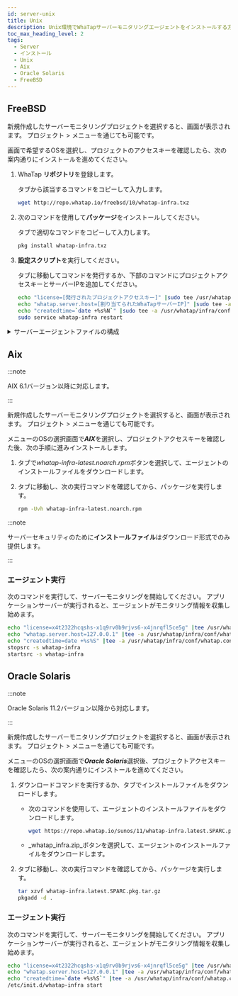 ```yaml
---
id: server-unix
title: Unix
description: Unix環境でWhaTapサーバーモニタリングエージェントをインストールする方法を提供します。
toc_max_heading_level: 2
tags:
  - Server
  - インストール
  - Unix
  - Aix
  - Oracle Solaris
  - FreeBSD
---
```



## FreeBSD

新規作成したサーバーモニタリングプロジェクトを選択すると、<Cmdname sid="side_agentInstall" className="uitext" />画面が表示されます。 プロジェクト<Cmdname sid="side_management" className="uitext" /> > <Cmdname sid="side_agentInstall" className="uitext" />メニューを通じても可能です。

<ImgLang img='server-install-lx-unx.png' desc='サーバーモニタリングLinux Unix'/>

<Cmdname sid="side_agentInstall" className="uitext" />画面で希望するOSを選択し、プロジェクトのアクセスキーを確認したら、次の案内通りにインストールを進めてください。

1. WhaTap **リポジトリ**を登録します。  

   <Cmdname sid="server_installAgent_add_whatapRepo" className="uitext" />タブから該当するコマンドをコピーして入力します。

   ```bash title=SH
   wget http://repo.whatap.io/freebsd/10/whatap-infra.txz
   ```

2. 次のコマンドを使用して**パッケージ**をインストールしてください。

   <Cmdname sid="server_installAgent_installPackages" className="uitext" />タブで適切なコマンドをコピーして入力します。

   ```bash title=SH
   pkg install whatap-infra.txz
   ```

3. **設定スクリプト**を実行してください。

   <Cmdname sid="server_installAgent_startMonitoring" className="uitext" />タブに移動してコマンドを発行するか、下部のコマンドにプロジェクトアクセスキーとサーバーIPを追加してください。

   ```bash
   echo "license=[発行されたプロジェクトアクセスキー]" |sudo tee /usr/whatap/infra/conf/whatap.conf
   echo "whatap.server.host=[割り当てられたWhaTapサーバーIP]" |sudo tee -a /usr/whatap/infra/conf/whatap.conf
   echo "createdtime=`date +%s%N`" |sudo tee -a /usr/whatap/infra/conf/whatap.conf
   sudo service whatap-infra restart
   ```


<Svtcp6600 />

<details>
<summary>サーバーエージェントファイルの構成</summary>


<Svcpf />


<Svlfcpf />

</details>

## Aix

:::note 

AIX 6.1バージョン以降に対応します。

:::

新規作成したサーバーモニタリングプロジェクトを選択すると、<Cmdname sid="side_agentInstall" className="uitext" />画面が表示されます。 プロジェクト<Cmdname sid="side_management" className="uitext" /> > <Cmdname sid="side_agentInstall" className="uitext" />メニューを通じても可能です。

<ImgLang img='server-install-unx-aix.png' desc='サーバーモニタリング AIX'/>

<Cmdname sid="side_agentInstall" className="uitext" />メニューのOSの選択画面で***AIX***を選択し、プロジェクトアクセスキーを確認した後、次の手順に進みインストールします。

1. <Cmdname sid="TTL07853" className="uitext" />タブで*whatap-infra-latest.noarch.rpm*ボタンを選択して、エージェントのインストールファイルをダウンロードします。

2. <Cmdname sid="server_installAgent_aix_runSetup" className="uitext" />タブに移動し、次の実行コマンドを確認してから、パッケージを実行します。

   ```bash
   rpm -Uvh whatap-infra-latest.noarch.rpm
   ```

:::note 

サーバーセキュリティのために**インストールファイル**はダウンロード形式でのみ提供します。

:::

### エージェント実行

次のコマンドを実行して、サーバーモニタリングを開始してください。 アプリケーションサーバーが実行されると、エージェントがモニタリング情報を収集し始めます。 

```bash
echo "license=x4t2322hcqshs-x1q9rv0b9rjvs6-x4jnrqfl5ce5g" |tee /usr/whatap/infra/conf/whatap.conf
echo "whatap.server.host=127.0.0.1" |tee -a /usr/whatap/infra/conf/whatap.conf
echo "createdtime=date +%s%S" |tee -a /usr/whatap/infra/conf/whatap.conf
stopsrc -s whatap-infra
startsrc -s whatap-infra
```

## Oracle Solaris

:::note 

Oracle Solaris 11.2バージョン以降から対応します。

:::

新規作成したサーバーモニタリングプロジェクトを選択すると、<Cmdname sid="side_agentInstall" className="uitext" />画面が表示されます。 プロジェクト<Cmdname sid="side_management" className="uitext" /> > <Cmdname sid="side_agentInstall" className="uitext" />メニューを通じても可能です。

<ImgLang img='server-install-oracle-solaris.png' desc='サーバーモニタリング Solaris'/>

<Cmdname sid="side_agentInstall" className="uitext" />メニューのOSの選択画面で***Oracle Solaris***選択後、プロジェクトアクセスキーを確認したら、次の案内通りにインストールを進めてください。

1. ダウンロードコマンドを実行するか、<Cmdname sid="TTL07853" className="uitext" />タブでインストールファイルをダウンロードします。 

   - 次のコマンドを使用して、エージェントのインストールファイルをダウンロードします。 

     ```bash
     wget https://repo.whatap.io/sunos/11/whatap-infra.latest.SPARC.pkg.tar.gz
     ```

   - _whatap_infra.zip_ボタンを選択して、エージェントのインストールファイルをダウンロードします。

2. <Cmdname sid="server_installAgent_aix_runSetup" className="uitext" />タブに移動し、次の実行コマンドを確認してから、パッケージを実行します。

   ```bash
   tar xzvf whatap-infra.latest.SPARC.pkg.tar.gz
   pkgadd -d .
   ```

### エージェント実行

次のコマンドを実行して、サーバーモニタリングを開始してください。 アプリケーションサーバーが実行されると、エージェントがモニタリング情報を収集し始めます。 

```bash
echo "license=x4t2322hcqshs-x1q9rv0b9rjvs6-x4jnrqfl5ce5g" |tee /usr/whatap/infra/conf/whatap.conf
echo "whatap.server.host=127.0.0.1" |tee -a /usr/whatap/infra/conf/whatap.conf
echo "createdtime=`date +%s%S`" |tee -a /usr/whatap/infra/conf/whatap.conf
/etc/init.d/whatap-infra start
```
